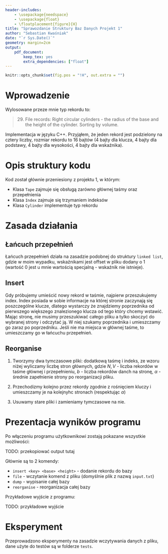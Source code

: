 ```yaml
---
header-includes:
    - \usepackage{needspace}
    - \usepackage{float}
    - \floatplacement{figure}{H}
title: "Sprawozdanie Struktury Baz Danych Projekt 1"
author: "Sebastian Kwaśniak"
date: "`r Sys.Date()`"
geometry: margin=2cm
output:
    pdf_document:
        keep_tex: yes
        extra_dependencies: ["float"]
---
```


```r
knitr::opts_chunk$set(fig.pos = "!H", out.extra = "")
```

\renewcommand{\figurename}{Rys.}

# Wprowadzenie
Wylosowane przeze mnie typ rekordu to:

>  29. File records: Right circular cylinders - the radius of the base and the
>  height of the cylinder. Sorting by volume.

Implementacja w języku C++. Przyjąłem, że jeden rekord jest podzielony na cztery liczby, rozmiar rekordu
to 16 bajtów (4 bajty dla klucza, 4 bajty dla podstawy, 4 bajty dla wysokości,
4 bajty dla wskaźnika).

# Opis struktury kodu

Kod został głównie przeniesiony z projektu 1, w którym:

- Klasa `Tape` zajmuje się obsługą zarówno głównej taśmy oraz przepełnienia
- Klasa `Index` zajmuje się trzymaniem indeksów
- Klasa `Cylinder` implementuje typ rekordu

# Zasada działania

## Łańcuch przepełnień

Łańcuch przepełnień działa na zasadzie podobnej do struktury `linked list`,
gdzie w moim wypadku, wskaźnikami jest offset w pliku dodany o 1
(wartość 0 jest u mnie wartością specjalną - wskaźnik nie istnieje).

## Insert

Gdy próbujemy umieścić nowy rekord w taśmie, najpierw przeszukujemy index.
Index posiada w sobie informacje na której stronie zaczynają się
poszczególne klucze, dlatego wystarczy że znajdziemy poprzednika od
pierwszego większego znalezionego klucza od tego który chcemy wstawić.
Mając stronę, nie musimy przeszukiwać całego pliku a tylko skoczyć do wybranej
strony i odczytać ją. W niej szukamy poprzednika i umieszczamy go zaraz
po poprzedniku. Jeśli nie ma miejsca w głównej taśme, to umieszczamy
go w łańcuchu przepełnień.

## Reorganise

1. Tworzymy dwa tymczasowe pliki: dodatkową taśmę i indeks, ze wzoru niżej
wyliczamy liczbę stron głównych, gdzie $N,V$ - liczba rekordów w taśme głównej
i przepełnieniu, $b$ - liczba rekordów danch na stronę, $\alpha$ - średnie
zapełnienie strony po reorganizacji pliku.

\begin{align}
\lceil \frac{N+V}{b* \alpha }\rceil
\end{align}

2. Przechodizmy kolejno przez rekordy zgodnie z rośnięciem kluczy i umieszczamy
je na kolejnyhc stronach (respektując $\alpha$)

3. Usuwamy stare pliki i zamieniamy tymczasowe na nie.


# Prezentacja wyników programu

Po włączeniu programu użytkownikowi zostają pokazane wszystkie możliwości:

TODO: przekopiować output tutaj

Głównie są to 2 komendy:

- `insert <key> <base> <height>` - dodanie rekordu do bazy
- `file` - wczytanie komend z pliku (domyślnie plik z nazwą `input.txt`)
- `dump` - wypisanie całej bazy
- `reorganise` - reorganizacja całej bazy

Przykładowe wyjście z programu:

TODO: przykładowe wyjście

# Eksperyment

Przeprowadzono eksperymenty na zasadzie wczytywania danych z pliku,
dane użyte do testów są w folderze `tests`.
